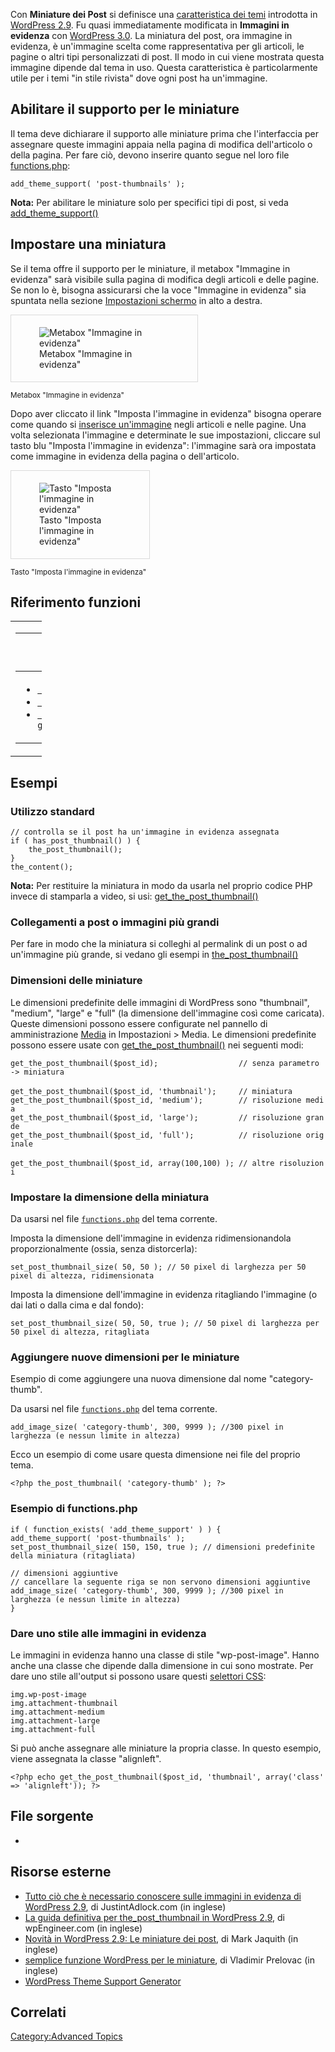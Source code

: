 {{Languages|
{{en|Post Thumbnails}}
{{it|Immagini in evidenza}}
{{ja|Post Thumbnails}}
}}

Con '''Miniature dei Post''' si definisce una [[Theme Features|caratteristica dei temi]] introdotta in [[Version 2.9|WordPress 2.9]]. Fu quasi immediatamente modificata in '''Immagini in evidenza''' con [[Version 3.0|WordPress 3.0]]. La miniatura del post, ora immagine in evidenza, è un'immagine scelta come rappresentativa per gli articoli, le pagine o altri tipi personalizzati di post. Il modo in cui viene mostrata questa immagine dipende dal tema in uso. Questa caratteristica è particolarmente utile per i temi "in stile rivista" dove ogni post ha un'immagine.

== Abilitare il supporto per le miniature ==

Il tema deve dichiarare il supporto alle miniature prima che l'interfaccia per assegnare queste immagini appaia nella pagina di modifica dell'articolo o della pagina. Per fare ciò, devono inserire quanto segue nel loro file [[Theme_Development#Functions_File|functions.php]]:

<pre>add_theme_support( 'post-thumbnails' ); </pre>

'''Nota:''' Per abilitare le miniature solo per specifici tipi di post, si veda [[Function Reference/add_theme_support|add_theme_support()]]

== Impostare una miniatura == 

Se il tema offre il supporto per le miniature, il metabox "Immagine in evidenza" sarà visibile sulla pagina di modifica degli articoli e delle pagine. Se non lo è, bisogna assicurarsi che la voce "Immagine in evidenza" sia spuntata nella sezione [[Administration Panels#Screen_Options|Impostazioni schermo]] in alto a destra. 

<div style="border:1px solid #DADADA; width: 288px; padding: 5px">[[Image:featured_image_metabox_it.png|Metabox "Immagine in evidenza"]]</div>
<small>Metabox "Immagine in evidenza"</small>

Dopo aver cliccato il link "Imposta l'immagine in evidenza" bisogna operare come quando si [[Inserting_Images_into_Posts_and_Pages|inserisce un'immagine]] negli articoli e nelle pagine. Una volta selezionata l'immagine e determinate le sue impostazioni, cliccare sul tasto blu "Imposta l'immagine in evidenza": l'immagine sarà ora impostata come immagine in evidenza della pagina o dell'articolo.

<div style="border:1px solid #DADADA; width: 211px; padding: 5px">[[Image:set_featured_image_it.png|Tasto "Imposta l'immagine in evidenza"]]</div>
<small>Tasto "Imposta l'immagine in evidenza"</small>

== Riferimento funzioni ==

{| cellspacing="10" width="100%"
|- valign="top"
| width="50%" |

{| class="widefat"
|- style="background:#464646; color:#d7d7d7;"
! '''Tag dei template'''
|-
|
* <tt>[[it:Riferimento funzioni/has_post_thumbnail | has_post_thumbnail()]]</tt>
* <tt>[[it:Riferimento funzioni/the_post_thumbnail | the_post_thumbnail()]]</tt>
* <tt>[[it:Riferimento funzioni/get_the_post_thumbnail | get_the_post_thumbnail()]]</tt>
|}

| width="50%" |

{| class="widefat"
|- style="background:#464646; color:#d7d7d7;"
! '''Altre funzioni'''
|-
|
* <tt>[[it:Riferimento funzioni/add_image_size | add_image_size()]]</tt>
* <tt>[[it:Riferimento funzioni/set_post_thumbnail_size | set_post_thumbnail_size()]]</tt>
* <tt>[[it:Riferimento funzioni/get_post_thumbnail_id | get_post_thumbnail_id()]]</tt>
|}
|}

== Esempi ==

=== Utilizzo standard ===

<pre>
// controlla se il post ha un'immagine in evidenza assegnata
if ( has_post_thumbnail() ) {
	the_post_thumbnail();
} 
the_content();
</pre>

'''Nota:''' Per restituire la miniatura in modo da usarla nel proprio codice PHP invece di stamparla a video, si usi: [[it:Riferimento funzioni/get_the_post_thumbnail|get_the_post_thumbnail()]]

=== Collegamenti a post o immagini più grandi ===

Per fare in modo che la miniatura si colleghi al permalink di un post o ad un'immagine più grande, si vedano gli esempi in [[it:Riferimento funzioni/the_post_thumbnail#Esempi |the_post_thumbnail()]]

=== Dimensioni delle miniature  ===

Le dimensioni predefinite delle immagini di WordPress sono "thumbnail", "medium", "large" e "full" (la dimensione dell'immagine così come caricata). Queste dimensioni possono essere configurate nel pannello di amministrazione [[Settings Media SubPanel|Media]] in Impostazioni > Media. Le dimensioni predefinite possono essere usate con [[it:Riferimento funzioni/get_the_post_thumbnail|get_the_post_thumbnail()]] nei seguenti modi:

 get_the_post_thumbnail($post_id);                  // senza parametro -> miniatura
 
 get_the_post_thumbnail($post_id, 'thumbnail');     // miniatura
 get_the_post_thumbnail($post_id, 'medium');        // risoluzione media
 get_the_post_thumbnail($post_id, 'large');         // risoluzione grande
 get_the_post_thumbnail($post_id, 'full');          // risoluzione originale
 
 get_the_post_thumbnail($post_id, array(100,100) ); // altre risoluzioni

===  Impostare la dimensione della miniatura ===

Da usarsi nel file <tt>[[Theme_Development#Functions_File|functions.php]]</tt> del tema corrente.

Imposta la dimensione dell'immagine in evidenza ridimensionandola proporzionalmente (ossia, senza distorcerla):
<pre>set_post_thumbnail_size( 50, 50 ); // 50 pixel di larghezza per 50 pixel di altezza, ridimensionata</pre>

Imposta la dimensione dell'immagine in evidenza ritagliando l'immagine (o dai lati o dalla cima e dal fondo):
<pre>set_post_thumbnail_size( 50, 50, true ); // 50 pixel di larghezza per 50 pixel di altezza, ritagliata</pre>

=== Aggiungere nuove dimensioni per le miniature ===
Esempio di come aggiungere una nuova dimensione dal nome "category-thumb".

Da usarsi nel file <tt>[[Theme_Development#Functions_File|functions.php]]</tt> del tema corrente.
<pre>add_image_size( 'category-thumb', 300, 9999 ); //300 pixel in larghezza (e nessun limite in altezza)</pre>

Ecco un esempio di come usare questa dimensione nei file del proprio tema.
<pre><?php the_post_thumbnail( 'category-thumb' ); ?></pre>

=== Esempio di functions.php ===

<pre>if ( function_exists( 'add_theme_support' ) ) { 
add_theme_support( 'post-thumbnails' );
set_post_thumbnail_size( 150, 150, true ); // dimensioni predefinite della miniatura (ritagliata)

// dimensioni aggiuntive
// cancellare la seguente riga se non servono dimensioni aggiuntive
add_image_size( 'category-thumb', 300, 9999 ); //300 pixel in larghezza (e nessun limite in altezza)
}</pre>

=== Dare uno stile alle immagini in evidenza ===

Le immagini in evidenza hanno una classe di stile "wp-post-image". Hanno anche una classe che dipende dalla dimensione in cui sono mostrate. Per dare uno stile all'output si possono usare questi [[it:Glossario#CSS|selettori CSS]]:

 img.wp-post-image
 img.attachment-thumbnail
 img.attachment-medium
 img.attachment-large
 img.attachment-full

Si può anche assegnare alle miniature la propria classe. In questo esempio, viene assegnata la classe "alignleft".

<pre><?php echo get_the_post_thumbnail($post_id, 'thumbnail', array('class' => 'alignleft')); ?></pre>

== File sorgente ==

* {{Trac|wp-includes/post-thumbnail-template.php}}

== Risorse esterne ==
* [http://justintadlock.com/archives/2009/11/16/everything-you-need-to-know-about-wordpress-2-9s-post-image-feature Tutto ciò che è necessario conoscere sulle immagini in evidenza di WordPress 2.9], di JustintAdlock.com (in inglese)
* [http://wpengineer.com/the-ultimative-guide-for-the_post_thumbnail-in-wordpress-2-9/ La guida definitiva per the_post_thumbnail in WordPress 2.9], di wpEngineer.com (in inglese)
* [http://markjaquith.wordpress.com/2009/12/23/new-in-wordpress-2-9-post-thumbnail-images/ Novità in WordPress 2.9: Le miniature dei post], di Mark Jaquith (in inglese)
* [http://www.prelovac.com/vladimir/simple-wordpress-thumbnail-function semplice funzione WordPress per le miniature], di Vladimir Prelovac (in inglese)
* [http://generatewp.com/theme-support/ WordPress Theme Support Generator]

== Correlati ==
{{it:Post Thumbnail Tags}}

{{Theme Support}}

[[Category:Advanced Topics]]